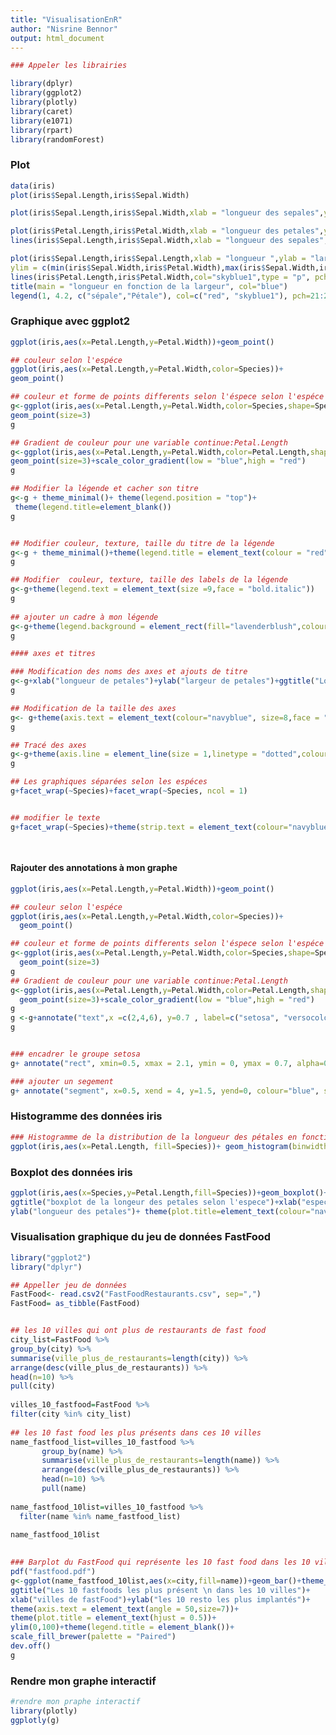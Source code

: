 ```yaml
---
title: "VisualisationEnR"
author: "Nisrine Bennor" 
output: html_document
---
```


```r
### Appeler les librairies
```

```r
library(dplyr)
library(ggplot2)
library(plotly)
library(caret)
library(e1071)
library(rpart)
library(randomForest)
```

### Plot 
```r
data(iris)
plot(iris$Sepal.Length,iris$Sepal.Width)

plot(iris$Sepal.Length,iris$Sepal.Width,xlab = "longueur des sepales",ylab = "largeur des sepales")

plot(iris$Petal.Length,iris$Petal.Width,xlab = "longueur des petales",ylab = "largeur des petales",col="red")
lines(iris$Sepal.Length,iris$Sepal.Width,xlab = "longueur des sepales",ylab = "largeur des sepales",col="skyblue1",type = "p")

plot(iris$Sepal.Length,iris$Sepal.Length,xlab = "longueur ",ylab = "largeur",col="red",xlim=c(min(iris$Sepal.Length,iris$Petal.Length),             max(iris$Sepal.Length,iris$Petal.Length)), 
ylim = c(min(iris$Sepal.Width,iris$Petal.Width),max(iris$Sepal.Width,iris$Petal.Width)))
lines(iris$Petal.Length,iris$Petal.Width,col="skyblue1",type = "p", pch=22)
title(main = "longueur en fonction de la largeur", col="blue")
legend(1, 4.2, c("sépale","Pétale"), col=c("red", "skyblue1"), pch=21:22 )
```

### Graphique avec ggplot2

```r
ggplot(iris,aes(x=Petal.Length,y=Petal.Width))+geom_point()

## couleur selon l'espéce 
ggplot(iris,aes(x=Petal.Length,y=Petal.Width,color=Species))+
geom_point()

## couleur et forme de points differents selon l'éspece selon l'espéce 
g<-ggplot(iris,aes(x=Petal.Length,y=Petal.Width,color=Species,shape=Species))+
geom_point(size=3)
g

## Gradient de couleur pour une variable continue:Petal.Length
g<-ggplot(iris,aes(x=Petal.Length,y=Petal.Width,color=Petal.Length,shape=Species))+
geom_point(size=3)+scale_color_gradient(low = "blue",high = "red")
g

## Modifier la légende et cacher son titre
g<-g + theme_minimal()+ theme(legend.position = "top")+
 theme(legend.title=element_blank())
g


## Modifier couleur, texture, taille du titre de la légende 
g<-g + theme_minimal()+theme(legend.title = element_text(colour = "red",size = 9,face = "bold"))
g  

## Modifier  couleur, texture, taille des labels de la légende 
g<-g+theme(legend.text = element_text(size =9,face = "bold.italic"))
g  
  
## ajouter un cadre à mon légende
g<-g+theme(legend.background = element_rect(fill="lavenderblush",colour="lightpink2",size=1,linetype = "dotted"))
g
```


```r
#### axes et titres

### Modification des noms des axes et ajouts de titre 
g<-g+xlab("longueur de petales")+ylab("largeur de petales")+ggtitle("Longeur en fonction de la largeur de petales")+theme(plot.title=element_text(colour="navyblue",size =15,face = "bold"))+theme(axis.title=element_text(colour="navyblue",size =10,face = "bold"))
g

## Modification de la taille des axes 
g<- g+theme(axis.text = element_text(colour="navyblue", size=8,face = "bold",angle = 45))
g

## Tracé des axes 
g<-g+theme(axis.line = element_line(size = 1,linetype = "dotted",colour = "navyblue"))
g

## Les graphiques séparées selon les espéces 
g+facet_wrap(~Species)+facet_wrap(~Species, ncol = 1)


## modifier le texte 
g+facet_wrap(~Species)+theme(strip.text = element_text(colour="navyblue", size=10,face = "bold"))+ theme(strip.background = element_rect(color = "navyblue", size=1, linetype="solid"))

     
```

#### Rajouter des annotations à mon graphe 
```r
ggplot(iris,aes(x=Petal.Length,y=Petal.Width))+geom_point()

## couleur selon l'espéce 
ggplot(iris,aes(x=Petal.Length,y=Petal.Width,color=Species))+
  geom_point()

## couleur et forme de points differents selon l'éspece selon l'espéce 
g<-ggplot(iris,aes(x=Petal.Length,y=Petal.Width,color=Species,shape=Species))+
  geom_point(size=3)
g
## Gradient de couleur pour une variable continue:Petal.Length
g<-ggplot(iris,aes(x=Petal.Length,y=Petal.Width,color=Petal.Length,shape=Species))+
  geom_point(size=3)+scale_color_gradient(low = "blue",high = "red")
g
g <-g+annotate("text",x =c(2,4,6), y=0.7 , label=c("setosa", "versocolor", "virginica"), colour="blue", size=3, fontface="bold")
g


### encadrer le groupe setosa
g+ annotate("rect", xmin=0.5, xmax = 2.1, ymin = 0, ymax = 0.7, alpha=0.2, colour="blue", size=0.3)

### ajouter un segement 
g+ annotate("segment", x=0.5, xend = 4, y=1.5, yend=0, colour="blue", size=2, alpha=0.5)

```

### Histogramme des données iris 

```r
### Histogramme de la distribution de la longueur des pétales en fonction des expéces
ggplot(iris,aes(x=Petal.Length, fill=Species))+ geom_histogram(binwidth = 0.5, color="white")
```

### Boxplot des données iris 

```r
ggplot(iris,aes(x=Species,y=Petal.Length,fill=Species))+geom_boxplot()+ 
ggtitle("boxplot de la longeur des petales selon l'espece")+xlab("espece")+
ylab("longueur des petales")+ theme(plot.title=element_text(colour="navyblue",size =15,face = "bold"))+theme(axis.title=element_text(colour="navyblue",size =10,face = "bold"))
```
### Visualisation graphique du jeu de données FastFood

```r
library("ggplot2")
library("dplyr")

## Appeller jeu de données
FastFood<- read.csv2("FastFoodRestaurants.csv", sep=",")
FastFood= as_tibble(FastFood)


## les 10 villes qui ont plus de restaurants de fast food  
city_list=FastFood %>% 
group_by(city) %>% 
summarise(ville_plus_de_restaurants=length(city)) %>% 
arrange(desc(ville_plus_de_restaurants)) %>% 
head(n=10) %>% 
pull(city)
     
villes_10_fastfood=FastFood %>% 
filter(city %in% city_list)
     
## les 10 fast food les plus présents dans ces 10 villes     
name_fastfood_list=villes_10_fastfood %>% 
       group_by(name) %>% 
       summarise(ville_plus_de_restaurants=length(name)) %>% 
       arrange(desc(ville_plus_de_restaurants)) %>% 
       head(n=10) %>% 
       pull(name)
     
name_fastfood_10list=villes_10_fastfood %>% 
  filter(name %in% name_fastfood_list)
     
name_fastfood_10list
     

### Barplot du FastFood qui représente les 10 fast food dans les 10 villes 
pdf("fastfood.pdf")
g<-ggplot(name_fastfood_10list,aes(x=city,fill=name))+geom_bar()+theme_minimal()+
ggtitle("Les 10 fastfoods les plus présent \n dans les 10 villes")+
xlab("villes de fastFood")+ylab("les 10 resto les plus implantés")+
theme(axis.text = element_text(angle = 50,size=7))+
theme(plot.title = element_text(hjust = 0.5))+
ylim(0,100)+theme(legend.title = element_blank())+
scale_fill_brewer(palette = "Paired")
dev.off()
g

```

### Rendre mon graphe interactif 

```r
#rendre mon praphe interactif
library(plotly)
ggplotly(g)

```